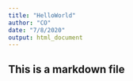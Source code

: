 ```yaml
---
title: "HelloWorld"
author: "CO"
date: "7/8/2020"
output: html_document
---
```


## This is a markdown file